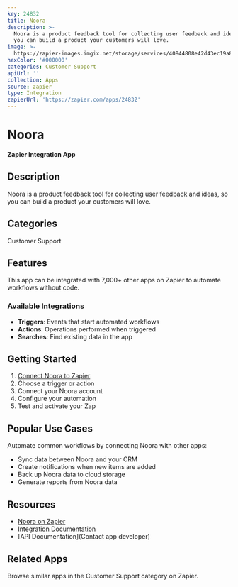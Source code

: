 ```yaml
---
key: 24832
title: Noora
description: >-
  Noora is a product feedback tool for collecting user feedback and ideas, so
  you can build a product your customers will love.
image: >-
  https://zapier-images.imgix.net/storage/services/40844808e42d43ec19a83835d3ad3ab4.png?auto=format%2Ccompress&ixlib=python-3.0.0&q=50
hexColor: '#000000'
categories: Customer Support
apiUrl: ''
collection: Apps
source: zapier
type: Integration
zapierUrl: 'https://zapier.com/apps/24832'
---
```

# Noora

**Zapier Integration App**

## Description

Noora is a product feedback tool for collecting user feedback and ideas, so you can build a product your customers will love.

## Categories

Customer Support

## Features

This app can be integrated with 7,000+ other apps on Zapier to automate workflows without code.

### Available Integrations

- **Triggers**: Events that start automated workflows
- **Actions**: Operations performed when triggered
- **Searches**: Find existing data in the app

## Getting Started

1. [Connect Noora to Zapier](https://zapier.com/apps/24832)
2. Choose a trigger or action
3. Connect your Noora account
4. Configure your automation
5. Test and activate your Zap

## Popular Use Cases

Automate common workflows by connecting Noora with other apps:

- Sync data between Noora and your CRM
- Create notifications when new items are added
- Back up Noora data to cloud storage
- Generate reports from Noora data

## Resources

- [Noora on Zapier](https://zapier.com/apps/24832)
- [Integration Documentation](https://zapier.com/apps/24832/integrations)
- [API Documentation](Contact app developer)

## Related Apps

Browse similar apps in the Customer Support category on Zapier.

